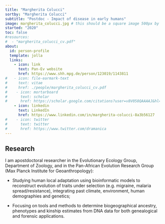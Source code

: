 ```yaml
---
title: "Margherita Colucci"
sortby: "Margherita Colucci"
subtitle: "Postdoc - Impact of disease in early humans"
image: margherita_colucci.jpg # this should be a square image 500px by 500px (or possibly 250px by 250px???)
started: "2020"
toc: false
#resources: 
#  - "margherita_colucci_cv.pdf"
about:
  id: person-profile
  template: jolla
  links:
    - icon: link
      text: Pan-Ev website
      href: https://www.shh.mpg.de/person/123019/1143811
#   - icon: file-earmark-text
#     text: vitae
#     href: ./people/margherita_colucci_cv.pdf
#    - icon: mortarboard
#      text: scholar
#      href: https://scholar.google.com/citations?user=v8V058QAAAAJ&hl=en
    - icon: linkedin
      text: LinkedIn
      href: https://www.linkedin.com/in/margherita-colucci-8a3b56127
#    - icon: twitter
#      text: twitter
#      href: https://www.twitter.com/dramanica
---
```


:::{#person-profile}
:::

## Research

I am apostdoctoral researcher in the Evolutionary Ecology Group, Department of Zoology, and in the Pan-African Evolution Research Group (Max Planck Institute for Geoanthropology):

- Studying human local adaptation using bioinformatic models to reconstruct evolution of traits under selection (e.g. migraine, malaria spread/resistance), integrating past climate, environment, human demographies and genetics;

- Focusing on tools and methods to determine biogeographical ancestry, phenotypes and kinship estimates from DNA data for both genealogical and forensic applications.
